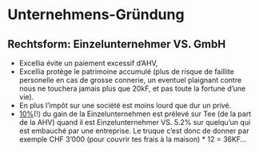 # Unternehmens-Gründung

## Rechtsform: Einzelunternehmer VS. GmbH

+ Excellia évite un paiement excessif d’AHV, 
+ Excellia protège le patrimoine accumulé (plus de risque de faillite personelle en cas de grosse connerie, un eventuel plaignant contre nous ne touchera jamais plus que 20kF, et pas toute la fortune d’une vie). 
+ En plus l’impôt sur une société est moins lourd que dur un privé.
+ <u>10%</u>(!) du gain de la Einzelunternehmen est prélevé sur Tee (de la part de la AHV) quand il est Einzelunternehmer VS. 5.2% sur quelqu'un qui est embauché par une entreprise. Le truque c'est donc de donner par exemple CHF 3'000 (pour couvrir tes frais à la maison) * 12 = 36KF...